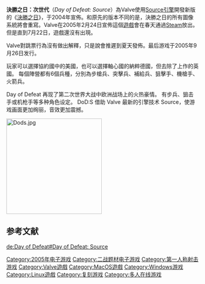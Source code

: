 {{noteTA
|G1=Games
|G2=HalfLife
}}
{{Infobox VG
| title          = '''胜利之日：起源'''
| image          = 
| caption        = 
| english = Day of Defeat: Source
| official       = {{vgrelease|CN|胜利-{}-之日：起-{}-源|TW|決勝-{}-之日：次-{}-世代}} 
| language       = 
| developer      = [[维尔福|维尔福]]
| publisher      = [[维尔福|维尔福]]
| series         = [[半条命系列|半条命系列]]
| engine         = [[Source引擎|Source引擎]]
| released       = 2005年9月26日
| genre          = [[第一人称射击|第一人称射击]]
| modes          = [[多人游戏|多人游戏]]
| platforms      = [[Microsoft_Windows|Microsoft Windows]]，[[MacOS|MacOS]]，[[Linux|Linux]]
| onlinegame     = 
| sale           = 
}}
'''決勝之日：次世代'''（''Day of Defeat: Source''）為Valve使用[[Source引擎|Source引擎]]開發新版的《[[決勝之日|決勝之日]]》，于2004年宣佈。和原先的版本不同的是，決勝之日的所有圖像系統將會重寫。Valve在2005年2月24日宣佈這個[[遊戲|遊戲]]會在春天通過[[Steam|Steam]]放出。但是直到7月22日，遊戲還沒有出現。

Valve對跳票行為沒有做出解釋，只是說會推遲到夏天發佈。最后游戏于2005年9月26日发行。

玩家可以選擇協約國中的美國，也可以選擇軸心國的納粹德國，但去除了上作的英國。
每個陣營都有6個兵種，分別為步槍兵、突擊兵、補給兵、狙擊手、機槍手、火箭兵。

Day of Defeat 再现了第二次世界大战中欧洲战场上的火热豪情。 有步兵、狙击手或机枪手等多种角色设定。 DoD:S 借助 Valve 最新的引擎技术 Source，使游戏画面更加绚丽，音效更加震撼。

[[File:Dods.jpg|250px]]
{{clear}}
== 参考文献 ==
<div class="references-small">
<references></references>
</div>

{{半条命}}

{{维尔福公司}}
{{DEFAULTSORT:Day of Defeat: Source}}
[[Category:2005年电子游戏|Category:2005年电子游戏]]
[[Category:二战题材电子游戏|Category:二战题材电子游戏]]
[[Category:第一人称射击游戏|Category:第一人称射击游戏]]
[[Category:Valve遊戲|Category:Valve遊戲]]
[[Category:MacOS遊戲|Category:MacOS遊戲]]
[[Category:Windows游戏|Category:Windows游戏]]
[[Category:Linux遊戲|Category:Linux遊戲]]
[[Category:复刻游戏|Category:复刻游戏]]
[[Category:多人在线游戏|Category:多人在线游戏]]

[[de:Day_of_Defeat#Day_of_Defeat:_Source|de:Day of Defeat#Day of Defeat: Source]]